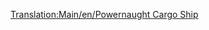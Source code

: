[[Translation:Main/en/Powernaught Cargo Ship]]{{en/-}}
{{Template:Ships
|Name=Powernaught Cargo Ship
|Image=[[File:en/Toylandcargoship.png|Powernaught Cargo Ship]]
|Cost=£27,421 ($54,842)
|Speed=40 km/h (25 mph)
|Annual=£1,853 ($3,706)
|Designed=1982
|Lifespan=30
|Capacity=190 bags of sweets
|Description=Refitable to all but passengers.
|Real-life=Fictional.
}}